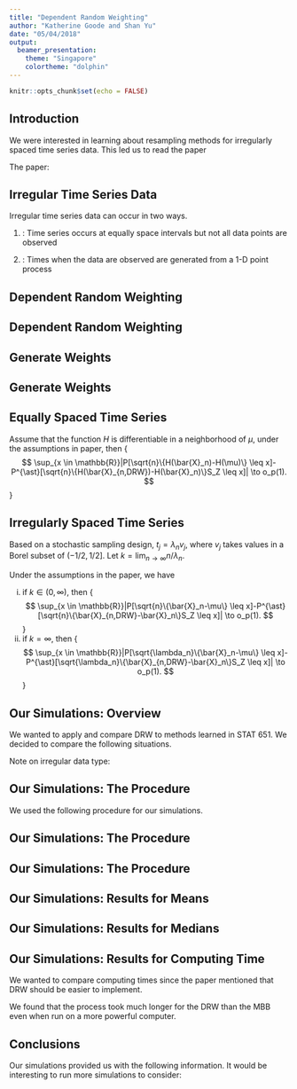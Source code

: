 ```yaml
---
title: "Dependent Random Weighting"
author: "Katherine Goode and Shan Yu"
date: "05/04/2018"
output:
  beamer_presentation:
    theme: "Singapore"
    colortheme: "dolphin"
---
```


```r
knitr::opts_chunk$set(echo = FALSE)
```

## Introduction

We were interested in learning about resampling methods for irregularly spaced time series data. This led us to read the paper

\begin{quote}
"The Dependent Random Weighting" (2015) by Srijan Sengupta, Xiaofeng Shao, and Yingchuan Wang.
\end{quote}

The paper:
\begin{itemize}
\item Introduces a method that assigns random weights to the irregular time series data 
\vspace{0.25cm}
\item Weights are created using a dependence structure that mimics that of the observed data 
\end{itemize}

## Irregular Time Series Data

Irregular time series data can occur in two ways.

\vspace{0.25cm}

(1) \textbf{Missing Values}: Time series occurs at equally space intervals but not all data points are observed

\begin{center}
\includegraphics[height = 0.8cm]{./images/missing}
\end{center}

\vspace{0.25cm}

(2) \textbf{Unequal Intervals}: Times when the data are observed are generated from a 1-D point process

\begin{center}
\includegraphics[height = 0.8cm]{./images/unequal}
\end{center}

## Dependent Random Weighting 
\textbf{Assign a random weight to each observation}
\begin{itemize}
\item A stationary time series $\{X_t\}_{t \in \mathbb{Z}}.$ And the parameter of interest is $\theta=T(F)$, where $T$ is a given function and $F$ is the marginal distribution of $\{X_t\}$.
\vspace{0.25cm}
\item The estimator of $\theta$ is $\widehat{\theta_n}=T(F_n)$, where $F_n$ is the empirical distribution function based on observations $\{X_{t_j}\}_{j=1}^n$ and $t_j$ are the time points at which the data are observed. 
\vspace{0.25cm}
\item The random weighted empirical distribution $F_n^{\ast}$ is defined as 
$$F_n^{\ast}(x)=\sum_{i=1}^nw(t_i)I(X_{t_i} \leq x),$$
where $\{w(t_i)\}_{i=1}^n$ are the random weights.
\end{itemize}

## Dependent Random Weighting
\begin{itemize}
\item The bootstrap sample is $$\widehat{\theta}_{n,DRW}^{\ast}=T(F^{\ast}_n).$$
\item \textbf{Example:} If we are interest in the marginal expectation of $X_t$, then we have 
$$\bar{X}_{n,DRW}^{\ast}=\sum_{j=1}^{n}w(t_j)X_{t_j}.$$


\end{itemize}

## Generate Weights
\vspace{-0.2in}
\begin{itemize}
\item Assume the random weights $\{w(t_i)\}_{i=1}^n$ take the form
$$w(t_i)=\frac{Z(t_i)}{\sum_{i=1}^nZ(t_i)}.$$
\item $Z(t_i)$ are a realization from a \textbf{non-negative} and \textbf{$l-$dependent} process $Z(t),~t \in R$. 
\vspace{0.25cm}
\item $l$ plays a similar role as the block size in the moving block bootstrap.
\end{itemize}
## Generate Weights

\begin{columns}
\begin{column}{0.5\textwidth}
\textbf{Example:} 
$Z(t_i)=(Y(t_i)+c)^2$, where $\{Y(t_i)\}_{i=1}^n \sim N(0,\Sigma)$. $\Sigma$ is a $n \times n$ matrix with $\Sigma(i, j)=W\left(\frac{t_i-t_j}{l}\right)$, where $W(\cdot)$ is a symmetric kernel function.
\end{column}
\begin{column}{0.48\textwidth}
\includegraphics[height = 3.2cm]{./images/BartlettWindor.pdf}
\end{column}
\end{columns}
\vspace{0.1cm}
\begin{columns}
\begin{column}{0.49\textwidth}
\begin{center}
$l=2$
\end{center}
$$\left( \begin{array}{cccc}
1&0.5&0&0\\
0.5&1&0.5&0\\
0&0.5&1&0.5\\
0&0&0.5&1
\end{array}
\right)$$
\end{column}
\begin{column}{0.49\textwidth}
\begin{center}
$l=3$
\end{center}
$$\left( \begin{array}{cccc}
1&2/3&1/3&0\\
2/3&1&2/3&1/3\\
1/3&2/3&1&2/3\\
0&1/3&2/3&1
\end{array}
\right)$$
\end{column}
\end{columns}


## Equally Spaced Time Series

\textbf{Theorem 1.} Assume that the function $H$ is differentiable in a neighborhood of $\mu$, under the assumptions in paper, then
\footnotesize{$$
\sup_{x \in \mathbb{R}}|P[\sqrt{n}\{H(\bar{X}_n)-H(\mu)\} \leq x]-P^{\ast}[\sqrt{n}\{H(\bar{X}_{n,DRW})-H(\bar{X}_n)\}S_Z \leq x]| 
\to o_p(1).
$$}


## Irregularly Spaced Time Series

Based on a stochastic sampling design, $t_j=\lambda_nv_j$, where $v_j$ takes values in a Borel subset of $(-1/2, 1/2].$ Let $k=\lim_{n \to \infty} n/\lambda_n$.

\textbf{Theorem 2.} Under the assumptions in the paper, we have 

(i) if $k \in (0, \infty)$, then 
\footnotesize{$$
\sup_{x \in \mathbb{R}}|P[\sqrt{n}\{\bar{X}_n-\mu\} \leq x]-P^{\ast}[\sqrt{n}\{\bar{X}_{n,DRW}-\bar{X}_n\}S_Z \leq x]| 
\to o_p(1).
$$}
(i) if $k=\infty$, then 
\footnotesize{$$
\sup_{x \in \mathbb{R}}|P[\sqrt{\lambda_n}\{\bar{X}_n-\mu\} \leq x]-P^{\ast}[\sqrt{\lambda_n}\{\bar{X}_{n,DRW}-\bar{X}_n\}S_Z \leq x]| 
\to o_p(1).
$$}


## Our Simulations: Overview

We wanted to apply and compare DRW to methods learned in STAT 651. We decided to compare the following situations.

\begin{itemize}
\item \textbf{Methods}: DRW versus MBB
\vspace{0.25cm}
\item \textbf{Data}: MA versus AR time series
\vspace{0.25cm}
\item \textbf{Estimators}: mean versus median
\vspace{0.25cm}
\item \textbf{Bandwidth}: block size versus $l$-dependence
\end{itemize}

Note on irregular data type:
\begin{itemize}
\item Paper used unequal time intervals (type 2)
\vspace{0.25cm}
\item We used equal time intervals with missing values (type 1)
\end{itemize}

## Our Simulations: The Procedure

We used the following procedure for our simulations.

\begin{enumerate}
\item \textbf{Generate irregular time series of size $n=400$.}
\vspace{0.25cm}
\begin{enumerate}
\item[(i)] Simulate $Y_t$ for $t=1,...,n$ from
\begin{itemize}
\item an MA(2) process with $\mu=0$, $\theta_1=-1$, and $\theta_2=0.7$ or
\item an AR(2) process with $\mu=0$, $\phi_1=-0.1$, or $\phi_2=0.6$.
\end{itemize}
\item[(ii)] Assign a weight $\omega_t$ to $Y_t$ where
  $$\omega_t=\sin\left(\frac{\pi \cdot t}{n}\right).$$
\item[(iii)] Generate $Z_t\sim binomial(\omega_t)$ for $t=1,...,n$.
\item[(iv)] Let
  $$X_t=\begin{cases} Y_t & \mbox{ if } Z_t=1 \\ \mbox{missing} & \mbox{ if } Z_t=0
  \end{cases}$$
for $t=1,...,n$.
\item[(v)] Re-index the non-missing $X_t$ as $X_i$ for $i$ from $1$ to $n_j$ and use as the observed sample.
\end{enumerate}
\end{enumerate}

## Our Simulations: The Procedure

\begin{enumerate}
\item[2.] \textbf{Let $\ell=1$, and apply the resampling method to $K=1000$ samples.}
\vspace{0.25cm}
\begin{itemize}
\item MBB: Draw block bootstrap samples from $X_1,...,X_{n_j}$ with blocks of size $b=\ell$. (ignores missing values)
\vspace{0.1cm}
\item DRW: Randomly assign weights to $X_1,...,X_{n_j}$ using the method from the paper assuming $m$-dependence with $m=\ell$.
\end{itemize}
\vspace{0.25cm}
\item[3.] \textbf{Compute the mean and median from the $K$ samples.}
\vspace{0.25cm}
\item[4.] \textbf{Use the distributions of means and medians to compute evaluative measures.}
\vspace{0.25cm}
\begin{itemize}
\item Determine if the 95\% confidence interval contains the true value. (True process medians were approximated using 100,000 Monte Carlo simulations.)
\vspace{0.1cm}
\item Compute the standard deviation of the distribution. (Denote this as $\sigma_{n_j}^{(j)}/\sqrt{n_j}$.)
\end{itemize}
\end{enumerate}

## Our Simulations: The Procedure

\begin{enumerate}
\item[5.] \textbf{Repeat steps 1 to 4 for $M=500$ times.}
\vspace{0.25cm}
\item[6.] \textbf{Compute final evaluative measures.}
\vspace{0.25cm}
\begin{itemize}
\item Coverage rate for both the mean and median
\vspace{0.1cm}
\item Normalized MSE: 
  $$\frac{1}{M}\sum_{j=1}^M\left(\frac{n_j\sigma_{n_j}^{(j)}}{n\sigma_n}-1\right)^2$$
where $\sigma_n=\sqrt{n}Var(\hat{\theta}_n)$ with $\hat{\theta}_n$ denoting the estimator of interest, was approximated using 100,000 Monte Carlo simulations for both the mean and median
\end{itemize}
\vspace{0.25cm}
\item[7.] \textbf{Repeat steps 1 to 6 for $\ell=2,...,10$.}
\end{enumerate}

## Our Simulations: Results for Means

\begin{center}
\includegraphics[height = 3in]{./images/resmean.pdf}
\end{center}

## Our Simulations: Results for Medians

\begin{center}
\includegraphics[height = 3in]{./images/resmedian.pdf}
\end{center}

## Our Simulations: Results for Computing Time

We wanted to compare computing times since the paper mentioned that DRW should be easier to implement.
\begin{itemize}
\item MBB simulations run on a personal computer (1 core)
\item DRW simulations run on the ISU Condo Cluster (10 cores)
\end{itemize}
We found that the process took much longer for the DRW than the MBB even when run on a more powerful computer.

\vspace{0.25cm}

\begin{center}
\begin{table}
\begin{tabular}{ccc}
\hline
& MBB (personal computer) & DRW (ISU Condo) \\
\hline
AR & 0.42 & 6.63\\
MA & 0.41 & 6.48\\
\hline
\end{tabular}
\caption{Computing times (in hours) for full simulation process within a category}
\end{table}
\end{center}

## Conclusions

Our simulations provided us with the following information.
\begin{itemize}
\item DRW is a new way to conduct bootstrap
\item DRW results were usually similar or worse than MBB results
\item DRW took more time than MBB
\end{itemize}

It would be interesting to run more simulations to consider:
\begin{itemize}
\item Would results change if different parameters were used to simulate AR and MA processes?
\item How would different amounts or locations of missingness affect the results?
\item How much would different sample sizes affect the results?
\end{itemize}
